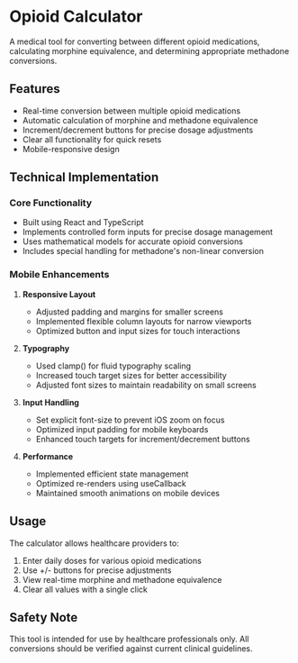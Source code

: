 # Opioid Calculator

A medical tool for converting between different opioid medications, calculating morphine equivalence, and determining appropriate methadone conversions.

## Features

- Real-time conversion between multiple opioid medications
- Automatic calculation of morphine and methadone equivalence
- Increment/decrement buttons for precise dosage adjustments
- Clear all functionality for quick resets
- Mobile-responsive design

## Technical Implementation

### Core Functionality

- Built using React and TypeScript
- Implements controlled form inputs for precise dosage management
- Uses mathematical models for accurate opioid conversions
- Includes special handling for methadone's non-linear conversion

### Mobile Enhancements

1. **Responsive Layout**

   - Adjusted padding and margins for smaller screens
   - Implemented flexible column layouts for narrow viewports
   - Optimized button and input sizes for touch interactions

2. **Typography**

   - Used clamp() for fluid typography scaling
   - Increased touch target sizes for better accessibility
   - Adjusted font sizes to maintain readability on small screens

3. **Input Handling**

   - Set explicit font-size to prevent iOS zoom on focus
   - Optimized input padding for mobile keyboards
   - Enhanced touch targets for increment/decrement buttons

4. **Performance**
   - Implemented efficient state management
   - Optimized re-renders using useCallback
   - Maintained smooth animations on mobile devices

## Usage

The calculator allows healthcare providers to:

1. Enter daily doses for various opioid medications
2. Use +/- buttons for precise adjustments
3. View real-time morphine and methadone equivalence
4. Clear all values with a single click

## Safety Note

This tool is intended for use by healthcare professionals only. All conversions should be verified against current clinical guidelines.
